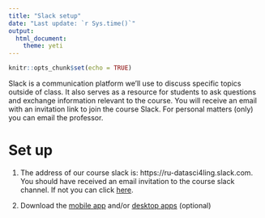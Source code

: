 ```yaml
---
title: "Slack setup"
date: "Last update: `r Sys.time()`"
output: 
  html_document: 
    theme: yeti
---
```


```r
knitr::opts_chunk$set(echo = TRUE)
```

Slack is a communication platform we'll use to discuss specific topics outside of class. It also serves as a resource for students to ask questions and exchange information relevant to the course. You will receive an email with an invitation link to join the course Slack. For personal matters (only) you can email the professor.

# Set up

1. The address of our course slack is: 
https://ru-datasci4ling.slack.com. You should have received an email 
invitation to the course slack channel. If not you can click 
[here](https://join.slack.com/t/ru-datasci4ling/shared_invite/enQtMjkzNDI5NjcyMTc3LTQyZmU5ZGJjNDNkNTY0NzUxNjMwZGU2NzhmYzhiNjY4MWRhY2VjYTY1Mjc2NDhkNzJkYTMyNzJhYmMwNzI2NGQ).

2. Download the [mobile app][mobile] and/or [desktop apps][desktop] 
(optional)


[mobile]: https://itunes.apple.com/us/app/slack/id618783545?mt=8
[desktop]: https://itunes.apple.com/us/app/slack/id803453959?l=es&mt=12
